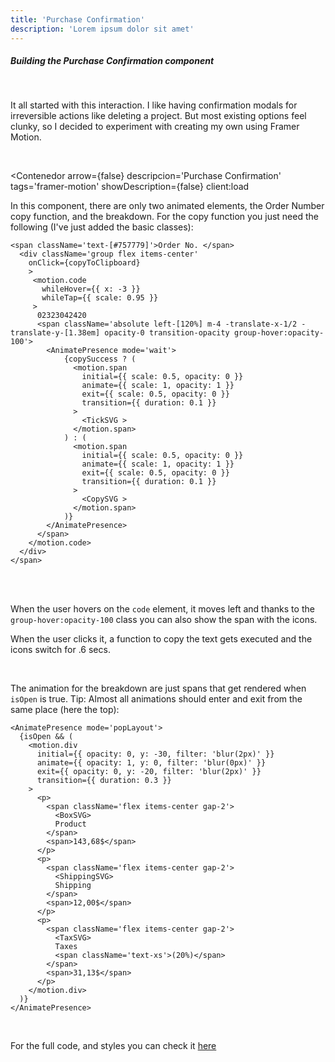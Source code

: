 ```yaml
---
title: 'Purchase Confirmation'
description: 'Lorem ipsum dolor sit amet'
---
```



##### **Building the Purchase Confirmation component**

<br />

It all started with this interaction.
I like having confirmation modals for irreversible actions like deleting a project. But most existing options feel clunky, so I decided to experiment with creating my own using Framer Motion.

<br />

<Contenedor
  arrow={false}
  descripcion='Purchase Confirmation'
  tags='framer-motion'
  showDescription={false}
  client:load
>
  <Widget client:load />
</Contenedor>

In this component, there are only two animated elements, the Order Number copy function, and the breakdown. For the copy function you just need the following (I've just added the basic classes):

```tsx
<span className='text-[#757779]'>Order No. </span>
  <div className='group flex items-center'
    onClick={copyToClipboard}
    >
     <motion.code
       whileHover={{ x: -3 }}
       whileTap={{ scale: 0.95 }}
     >
      02323042420
      <span className='absolute left-[120%] m-4 -translate-x-1/2 -translate-y-[1.38em] opacity-0 transition-opacity group-hover:opacity-100'>
        <AnimatePresence mode='wait'>
            {copySuccess ? (
              <motion.span
                initial={{ scale: 0.5, opacity: 0 }}
                animate={{ scale: 1, opacity: 1 }}
                exit={{ scale: 0.5, opacity: 0 }}
                transition={{ duration: 0.1 }}
              >
                <TickSVG >
              </motion.span>
            ) : (
              <motion.span
                initial={{ scale: 0.5, opacity: 0 }}
                animate={{ scale: 1, opacity: 1 }}
                exit={{ scale: 0.5, opacity: 0 }}
                transition={{ duration: 0.1 }}
              >
                <CopySVG >
              </motion.span>
            )}
        </AnimatePresence>
      </span>
    </motion.code>
  </div>
</span>
```

<br />
<br />

When the user hovers on the `code` element, it moves left and thanks to the `group-hover:opacity-100` class you can also show the span with the icons.

When the user clicks it, a function to copy the text gets executed and the icons switch for .6 secs.

<br />

The animation for the breakdown are just spans that get rendered when `isOpen` is true. Tip: Almost all animations should enter and exit from the same place (here the top):

```tsx
<AnimatePresence mode='popLayout'>
  {isOpen && (
    <motion.div
      initial={{ opacity: 0, y: -30, filter: 'blur(2px)' }}
      animate={{ opacity: 1, y: 0, filter: 'blur(0px)' }}
      exit={{ opacity: 0, y: -20, filter: 'blur(2px)' }}
      transition={{ duration: 0.3 }}
    >
      <p>
        <span className='flex items-center gap-2'>
          <BoxSVG>
          Product
        </span>
        <span>143,68$</span>
      </p>
      <p>
        <span className='flex items-center gap-2'>
          <ShippingSVG>
          Shipping
        </span>
        <span>12,00$</span>
      </p>
      <p>
        <span className='flex items-center gap-2'>
          <TaxSVG>
          Taxes
          <span className='text-xs'>(20%)</span>
        </span>
        <span>31,13$</span>
      </p>
    </motion.div>
  )}
</AnimatePresence>
```

<br />

For the full code, and styles you can check it [here](https://github.com/brenolasserre/portfolio/tree/main/src/components/playground)
